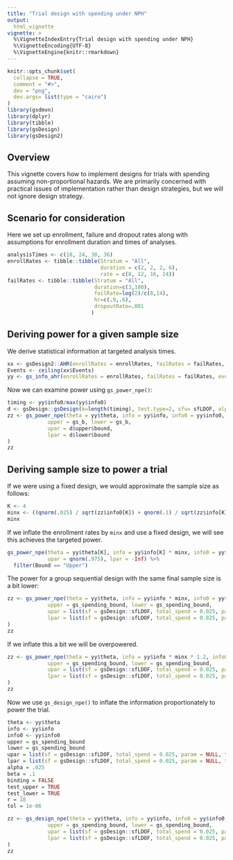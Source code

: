 ```yaml
---
title: "Trial design with spending under NPH"
output:
  html_vignette
vignette: >
  %\VignetteIndexEntry{Trial design with spending under NPH}
  %\VignetteEncoding{UTF-8}
  %\VignetteEngine{knitr::rmarkdown}
---
```


```r
knitr::opts_chunk$set(
  collapse = TRUE,
  comment = "#>",
  dev = "png", 
  dev.args= list(type = "cairo")
)
library(gsdmvn)
library(dplyr)
library(tibble)
library(gsDesign)
library(gsDesign2)
```


## Overview

This vignette covers how to implement designs for trials with spending assuming non-proportional hazards.
We are primarily concerned with practical issues of implementation rather than design strategies, but we will not ignore design strategy.

## Scenario for consideration

Here we set up enrollment, failure and dropout rates along with assumptions for enrollment duration and times of analyses.


```r
analysisTimes <- c(18, 24, 30, 36)
enrollRates <- tibble::tibble(Stratum = "All",
                              duration = c(2, 2, 2, 6),
                              rate = c(8, 12, 16, 24))
failRates <- tibble::tibble(Stratum = "All",
                            duration=c(3,100),
                            failRate=log(2)/c(8,14),
                            hr=c(.9,.6),
                            dropoutRate=.001
                           )
```

## Deriving power for a given sample size

We derive statistical information at targeted analysis times.

```r
xx <- gsDesign2::AHR(enrollRates = enrollRates, failRates = failRates, totalDuration = analysisTimes)
Events <- ceiling(xx$Events)
yy <- gs_info_ahr(enrollRates = enrollRates, failRates = failRates, events = Events)
```

Now we can examine power using `gs_power_npe()`:

```r
timing <- yy$info0/max(yy$info0)
d <- gsDesign::gsDesign(k=length(timing), test.type=2, sfu= sfLDOF, alpha = .025, timing = timing)
zz <- gs_power_npe(theta = yy$theta, info = yy$info, info0 = yy$info0, 
             upper = gs_b, lower = gs_b,
             upar = d$upper$bound,
             lpar = d$lower$bound
)
zz
```


## Deriving sample size to power a trial

If we were using a fixed design, we would approximate the sample size as follows:

```r
K <- 4
minx <- ((qnorm(.025) / sqrt(zz$info0[K]) + qnorm(.1) / sqrt(zz$info[K])) / zz$theta[K])^2
minx
```

If we inflate the enrollment rates by `minx` and use a fixed design, we will see this achieves the targeted power.

```r
gs_power_npe(theta = yy$theta[K], info = yy$info[K] * minx, info0 = yy$info0[K] * minx, 
             upar = qnorm(.975), lpar = -Inf) %>% 
  filter(Bound == "Upper")
```

The power for a group sequential design with the same final sample size is a bit lower:

```r
zz <- gs_power_npe(theta = yy$theta, info = yy$info * minx, info0 = yy$info0 * minx, 
             upper = gs_spending_bound, lower = gs_spending_bound,
             upar = list(sf = gsDesign::sfLDOF, total_spend = 0.025, param = NULL, timing = NULL),
             lpar = list(sf = gsDesign::sfLDOF, total_spend = 0.025, param = NULL, timing = NULL)
)
zz
```

If we inflate this a bit we will be overpowered.

```r
zz <- gs_power_npe(theta = yy$theta, info = yy$info * minx * 1.2, info0 = yy$info0 * minx * 1.2, 
             upper = gs_spending_bound, lower = gs_spending_bound,
             upar = list(sf = gsDesign::sfLDOF, total_spend = 0.025, param = NULL, timing = NULL),
             lpar = list(sf = gsDesign::sfLDOF, total_spend = 0.025, param = NULL, timing = NULL)
)
zz
```

Now we use `gs_design_npe()` to inflate the information proportionately to power the trial.

```r
theta <- yy$theta
info <- yy$info
info0 <- yy$info0
upper = gs_spending_bound
lower = gs_spending_bound
upar = list(sf = gsDesign::sfLDOF, total_spend = 0.025, param = NULL, timing = NULL)
lpar = list(sf = gsDesign::sfLDOF, total_spend = 0.025, param = NULL, timing = NULL)
alpha = .025
beta = .1
binding = FALSE
test_upper = TRUE
test_lower = TRUE
r = 18
tol = 1e-06

zz <- gs_design_npe(theta = yy$theta, info = yy$info, info0 = yy$info0, 
             upper = gs_spending_bound, lower = gs_spending_bound,
             upar = list(sf = gsDesign::sfLDOF, total_spend = 0.025, param = NULL, timing = NULL),
             lpar = list(sf = gsDesign::sfLDOF, total_spend = 0.025, param = NULL, timing = NULL)
)
zz
```

